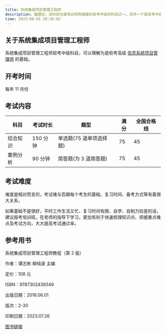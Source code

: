 ```yaml
---
title: 系统集成项目管理工程师
description: 偏理论，该科目也是培训机构强推的软考中级的科目之一。另外一个是软考中级网工。
time: 2023-08-01 10:36:02
---
```


## 关于系统集成项目管理工程师

系统集成项目管理工程师软考中级科目，可以理解为是软考高级 [信息系统项目管理师](https://ruankao.eu.org/docs/high-level/xxxtxmgls) 的基础。

## 开考时间

每年 11 月份

## 考试内容

| 科目     | 考试时长 | 题型                    | 满分 | 全国合格线 |
| -------- | -------- | ----------------------- | ---- | ---------- |
| 综合知识 | 150 分钟 | 单选题(75 道单项选择题) | 75   | 45         |
| 案例分析 | 90 分钟  | 简答题(为 3 道简答题)   | 75   | 45         |

## 考试难度

难度是相对而言的，考试难与否跟每个考生的基础、复习时间、备考方式等有着很大关系，

如果基础不是很好，平时工作生活又忙、复习时间有限、自学、自制力较差的话，建议报考培训班，在老师的指导下学习，更加有利于快速梳理知识点、把握重点难点及考试方向，大大提高考试通过率。

## 参考用书

系统集成项目管理工程师教程（第 2 版）

作者：谭志彬 柳纯录 主编

定价：108 元

ISBN：9787302439349

出版日期：2016.06.01

版次：2-30

印刷日期：2023.07.26

[图书链接](http://www.tup.tsinghua.edu.cn/wap/tsxqy.aspx?id=07014204)
